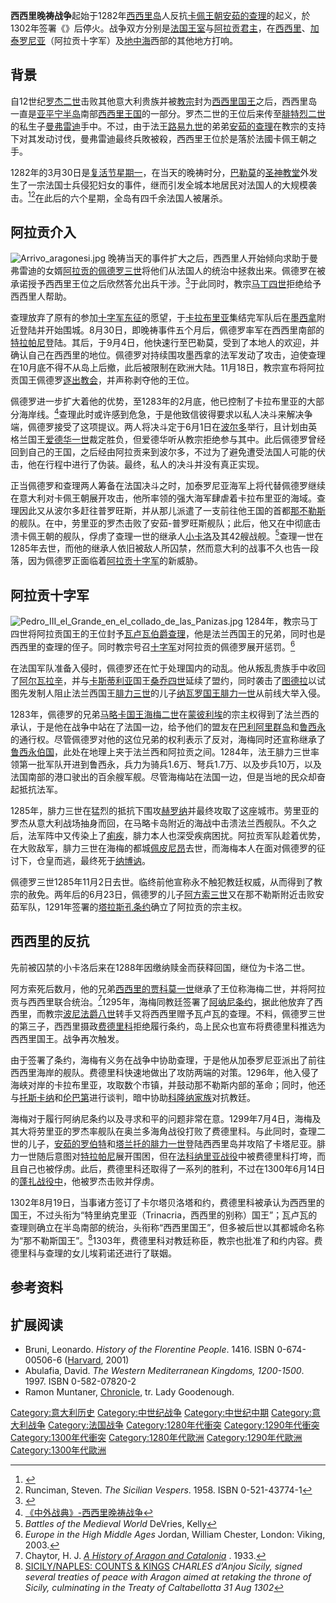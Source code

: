 {{noteTA
|1=zh:阿拉贡; zh-tw:亞拉岡
}}
{{Infobox military conflict
|conflict= 西西里晚祷战争
|partof=
|image= [[File:Francesco_Hayez_023.jpg|280px]]
|caption= 弗朗西斯科·海耶斯的作品《西西里晚祷》(1846年)
|date= 1282年–1302年
|place= [[地中海|地中海]]周边的[[西西里|西西里]]、[[南意大利|南意大利]]、[[阿拉贡|阿拉贡]]、[[加泰罗尼亚|加泰罗尼亚]]
|result= 西西里王国被分为两部分：西西里岛归属阿拉贡势力，那不勒斯王国则由卡佩王朝统治。
|combatant1= [[File:Aragon_Arms-crown.svg|18px]] [[阿拉贡王国|阿拉贡王国]]<br />[[File:Aragon-Sicily_Arms.svg|18px]] [[西西里王国|西西里王国]]<br />[[拜占庭帝国|拜占庭帝国]]
|combatant2= [[File:Image-Blason_Sicile_Péninsulaire.svg|18px]] [[那不勒斯王国|那不勒斯王国]]<br />[[File:France_Ancient.svg|18px]] [[法兰西王国|法兰西王国]]<br />[[File:Armoiries_Majorque.svg|18px]] [[马略卡王国|马略卡王国]]
|commander1= 
|commander2= 
|strength1= 
|strength2= 
|casualties1= 
|casualties2= 
}}
{{Campaignbox 西西里晚禱戰爭}}

'''西西里晚祷战争'''起始于1282年[[西西里岛|西西里岛]]人反抗[[卡佩王朝|卡佩王朝]][[查理一世_(安茹)|安茹的查理]]的起义，於1302年签署《{{Link-en|卡尔塔贝洛塔和约|Peace of Caltabellotta}}》后停火。战争双方分别是[[法国君主列表|法国王室]]与[[阿拉贡君主列表|阿拉贡君主]]，在[[西西里|西西里]]、[[加泰罗尼亚|加泰罗尼亚]]（阿拉贡十字军）及[[地中海|地中海]]西部的其他地方打响。

== 背景 ==
{{main|西西里晚祷}}
自12世纪[[罗杰二世|罗杰二世]]击败其他意大利贵族并被[[教宗|教宗]]封为[[西西里和那不勒斯君主列表|西西里国王]]之后，西西里岛一直是[[亚平宁半岛|亚平宁半岛]]南部[[西西里王国|西西里王国]]的一部分。罗杰二世的王位后来传至[[腓特烈二世_(神圣罗马帝国)|腓特烈二世]]的私生子[[曼弗雷迪_(西西里国王)|曼弗雷迪]]手中。不过，由于法王[[路易九世_(法兰西)|路易九世]]的弟弟[[查理一世_(安茹)|安茹的查理]]在教宗的支持下对其发动讨伐，曼弗雷迪最终兵敗被殺，西西里王位於是落於法國卡佩王朝之手。

1282年的3月30日是[[复活节星期一|复活节星期一]]，在当天的晚祷时分，[[巴勒莫|巴勒莫]]的[[圣神教堂_(巴勒莫)|圣神教堂]]外发生了一宗法国士兵侵犯妇女的事件，继而引发全城本地居民对法国人的大规模袭击。<ref>{{Cite web |url=http://www.britannica.com/EBchecked/topic/542784/Sicilian-Vespers |title=''Sicilian Vespers'' Encyclopædia Britannica |access-date=2013-03-29 |archive-date=2015-04-24 |archive-url=https://web.archive.org/web/20150424084248/http://www.britannica.com/EBchecked/topic/542784/Sicilian-Vespers |dead-url=no }}</ref><ref>Runciman, Steven. ''The Sicilian Vespers''. 1958. ISBN 0-521-43774-1 </ref>在此后的六个星期，全岛有四千余法国人被屠杀。

== 阿拉贡介入 ==
[[Image:Arrivo_aragonesi.jpg|thumb]]
晚祷当天的事件扩大之后，西西里人开始倾向求助于曼弗雷迪的女婿[[阿拉贡的佩德罗三世|阿拉贡的佩德罗三世]]将他们从法国人的统治中拯救出来。佩德罗在被承诺授予西西里王位之后欣然答允出兵干涉。<ref>{{Cite web |url=http://www.worldstatesmen.org/Italy_states2.htm |title=Italian states to 1861 - Two Sicilies |accessdate=2013-03-29 |archive-date=2017-04-03 |archive-url=https://web.archive.org/web/20170403015845/http://www.worldstatesmen.org/Italy_states2.htm |dead-url=no }}</ref>于此同时，教宗[[马丁四世|马丁四世]]拒绝给予西西里人帮助。

查理放弃了原有的参加[[十字军东征|十字军东征]]的愿望，于[[卡拉布里亚|卡拉布里亚]]集结完军队后在[[墨西拿|墨西拿]]附近登陆并开始围城。8月30日，即晚祷事件五个月后，佩德罗率军在西西里南部的[[特拉帕尼|特拉帕尼]]登陆。其后，于9月4日，他快速行至巴勒莫，受到了本地人的欢迎，并确认自己在西西里的地位。佩德罗对持续围攻墨西拿的法军发动了攻击，迫使查理在10月底不得不从岛上后撤，此后被限制在欧洲大陆。11月18日，教宗宣布将阿拉贡国王佩德罗[[逐出教会|逐出教会]]，并声称剥夺他的王位。

佩德罗进一步扩大着他的优势，至1283年的2月底，他已控制了卡拉布里亚的大部分海岸线。<ref>[http://art.tze.cn/Refbook/entry.aspx?bi=m.20071220-m300-w001-038&ei=5EE15FC2740914DF324C4F6F4E234ACA9028936F18CA51EB96A458A81597D559B945FD889488ED10&p=88&cult=CN 《中外战典》-西西里晚祷战争]</ref>查理此时或许感到危急，于是他致信彼得要求以私人决斗来解决争端，佩德罗接受了这项提议。两人将决斗定于6月1日在[[波尔多|波尔多]]举行，且计划由英格兰国王[[爱德华一世_(英格兰)|爱德华一世]]裁定胜负，但爱德华听从教宗拒绝参与其中。此后佩德罗曾经回到自己的王国，之后经由阿拉贡来到波尔多，不过为了避免遭受法国人可能的伏击，他在行程中进行了伪装。最终，私人的决斗并没有真正实现。

正当佩德罗和查理两人筹备在法国决斗之时，加泰罗尼亚海军上将{{Link-en|劳里亚的罗杰|Roger of Lauria}}代替佩德罗继续在意大利对卡佩王朝展开攻击，他所率领的强大海军肆虐着卡拉布里亚的海域。查理因此又从波尔多赶往普罗旺斯，并从那儿派遣了一支前往他王国的首都[[那不勒斯|那不勒斯]]的舰队。在{{Link-en|马耳他战役|Battle of Malta}}中，劳里亚的罗杰击败了安茹-普罗旺斯舰队；此后，他又在{{Link-en|马耳他战役|那不勒斯海湾战役}}中彻底击溃卡佩王朝的舰队，俘虏了查理一世的继承人[[卡洛二世_(那不勒斯)|小卡洛]]及其42艘战舰。<ref>''Battles of the Medieval World''  DeVries, Kelly</ref>查理一世在1285年去世，而他的继承人依旧被敌人所囚禁，然而意大利的战事不久也告一段落，因为佩德罗正面临着[[阿拉贡十字军|阿拉贡十字军]]的新威胁。

== 阿拉贡十字军 ==
[[File:Pedro_III_el_Grande_en_el_collado_de_las_Panizas.jpg|thumb]]
{{main|阿拉贡十字军}}
1284年，教宗马丁四世将阿拉贡国王的王位封予[[查理_(瓦卢瓦伯爵)|瓦卢瓦伯爵查理]]，他是法兰西国王的兄弟，同时也是西西里的查理的侄子。同时教宗号召[[十字军|十字军]]对阿拉贡的佩德罗展开惩罚。<ref>''Europe in the High Middle Ages'' Jordan, William Chester, London: Viking, 2003.</ref>

在法国军队准备入侵时，佩德罗还在忙于处理国内的动乱。他从叛乱贵族手中收回了[[阿尔瓦拉辛|阿尔瓦拉辛]]，并与[[卡斯蒂利亚|卡斯蒂利亚]]国王[[桑乔四世_(卡斯蒂利亚)|桑乔四世]]延续了盟约，同时袭击了[[图德拉|图德拉]]以试图先发制人阻止法兰西国王[[腓力三世_(法兰西)|腓力三世]]的儿子[[纳瓦拉君主列表|纳瓦罗国王]][[腓力四世_(法兰西)|腓力一世]]从前线大举入侵。

1283年，佩德罗的兄弟[[海梅二世_(马略卡)|马略卡国王海梅二世]]在[[蒙彼利埃|蒙彼利埃]]的宗主权得到了法兰西的承认，于是他在战争中站在了法国一边，给予他们的盟友在[[巴利阿里群岛|巴利阿里群岛]]和[[鲁西永|鲁西永]]的通行权。尽管佩德罗对他的这位兄弟的权利表示了反对，海梅同时还宣称继承了[[鲁西永伯国|鲁西永伯国]]，此处在地理上夹于法兰西和阿拉贡之间。1284年，法王腓力三世率领第一批军队开进到鲁西永，兵力为骑兵1.6万、弩兵1.7万、以及步兵10万，以及法国南部的港口驶出的百余艘军舰。尽管海梅站在法国一边，但是当地的民众却奋起抵抗法军。

1285年，腓力三世在猛烈的抵抗下围攻[[赫罗纳|赫罗纳]]并最终攻取了这座城市。劳里亚的罗杰从意大利战场抽身而回，在马略卡岛附近的海战中击溃法兰西舰队。不久之后，法军阵中又传染上了[[痢疾|痢疾]]，腓力本人也深受疾病困扰。阿拉贡军队趁着优势，在{{Link-en|帕尼撒尔山口战役|Battle of the Col de Panissars}}大败敌军，腓力三世在海梅的都城[[佩皮尼昂|佩皮尼昂]]去世，而海梅本人在面对佩德罗的征讨下，仓皇而逃，最终死于[[纳博讷|纳博讷]]。

佩德罗三世1285年11月2日去世。临终前他宣称永不触犯教廷权威，从而得到了教宗的赦免。两年后的6月23日，佩德罗的儿子[[阿方索三世_(阿拉贡)|阿方索三世]]又在那不勒斯附近击败安茹军队，1291年签署的[[塔拉斯孔条约|塔拉斯孔条约]]确立了阿拉贡的宗主权。

== 西西里的反抗 ==
先前被囚禁的小卡洛后来在1288年因缴纳赎金而获释回国，继位为卡洛二世。

阿方索死后数月，他的兄弟[[海梅二世_(阿拉贡)|西西里的贾科莫一世]]继承了王位称海梅二世，并将阿拉贡与西西里联合统治。<ref>Chaytor, H. J. ''[http://libro.uca.edu/chaytor/achistory.htm A History of Aragon and Catalonia] {{Wayback|url=http://libro.uca.edu/chaytor/achistory.htm |date=20180613202553 }}''. 1933.</ref>1295年，海梅同教廷签署了[[阿纳尼条约|阿纳尼条约]]，据此他放弃了西西里，而教宗[[波尼法爵八世|波尼法爵八世]]转手又将西西里赠予瓦卢瓦的查理。不料，佩德罗三世的第三子，西西里摄政[[费德里科二世|费德里科]]拒绝履行条约，岛上民众也宣布将费德里科推选为西西里国王。战争再次触发。

由于签署了条约，海梅有义务在战争中协助查理，于是他从加泰罗尼亚派出了前往西西里海岸的舰队。费德里科快速地做出了攻防两端的对策。1296年，他入侵了海峡对岸的卡拉布里亚，攻取数个市镇，并鼓动那不勒斯内部的革命；同时，他还与[[托斯卡纳|托斯卡纳]]和[[伦巴第|伦巴第]]进行谈判，暗中协助[[科隆纳家族|科隆纳家族]]对抗教廷。

海梅对于履行阿纳尼条约以及寻求和平的问题非常在意。1299年7月4日，海梅及其大将劳里亚的罗杰率舰队在奥兰多海角战役打败了费德里科。与此同时，查理二世的儿子，[[安茹的罗伯特|安茹的罗伯特]]和[[塔兰托的腓力一世|塔兰托的腓力一世]]登陆西西里岛并攻陷了卡塔尼亚。腓力一世随后意图对[[特拉帕尼|特拉帕尼]]展开围困，但在[[法科纳里亚战役|法科纳里亚战役]]中被费德里科打垮，而且自己也被俘虏。此后，费德里科还取得了一系列的胜利，不过在1300年6月14日的[[蓬扎战役中|蓬扎战役中]]，他被罗杰击败并俘虏。

1302年8月19日，当事诸方签订了卡尔塔贝洛塔和约，费德里科被承认为西西里的国王，不过头衔为“特里纳克里亚（Trinacria，西西里的别称）国王”；瓦卢瓦的查理则确立在半岛南部的统治，头衔称“西西里国王”，但多被后世以其都城命名称为“那不勒斯国王”。<ref>[http://fmg.ac/Projects/MedLands/SICILY.htm#_Toc174790046 SICILY/NAPLES: COUNTS & KINGS] {{Wayback|url=http://fmg.ac/Projects/MedLands/SICILY.htm#_Toc174790046 |date=20171201041609 }} ''CHARLES d’Anjou Sicily, signed several treaties of peace with Aragon aimed at retaking the throne of Sicily, culminating in the Treaty of Caltabellotta 31 Aug 1302''</ref>1303年，费德里科对教廷称臣，教宗也批准了和约内容。费德里科与查理的女儿埃莉诺还进行了联姻。

== 参考资料 ==
{{reflist}}

== 扩展阅读 ==
*Bruni, Leonardo. ''History of the Florentine People''. 1416. ISBN 0-674-00506-6 ([[Harvard|Harvard]], 2001)
*Abulafia, David. ''The Western Mediterranean Kingdoms, 1200-1500''. 1997. ISBN 0-582-07820-2 
*Ramon Muntaner, [http://www.yorku.ca/inpar/muntaner_goodenough.pdf  Chronicle]{{Wayback|url=http://www.yorku.ca/inpar/muntaner_goodenough.pdf |date=20161020170056 }}, tr. Lady Goodenough.

[[Category:意大利历史|Category:意大利历史]]
[[Category:中世纪战争|Category:中世纪战争]]
[[Category:中世纪中期|Category:中世纪中期]]
[[Category:意大利战争|Category:意大利战争]]
[[Category:法国战争|Category:法国战争]]
[[Category:1280年代衝突|Category:1280年代衝突]]
[[Category:1290年代衝突|Category:1290年代衝突]]
[[Category:1300年代衝突|Category:1300年代衝突]]
[[Category:1280年代歐洲|Category:1280年代歐洲]]
[[Category:1290年代歐洲|Category:1290年代歐洲]]
[[Category:1300年代歐洲|Category:1300年代歐洲]]